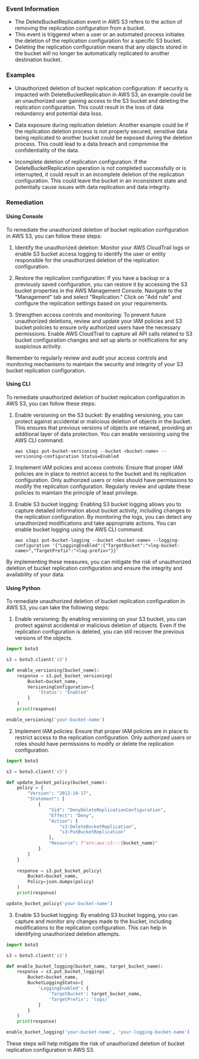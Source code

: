 
### Event Information

- The DeleteBucketReplication event in AWS S3 refers to the action of removing the replication configuration from a bucket.
- This event is triggered when a user or an automated process initiates the deletion of the replication configuration for a specific S3 bucket.
- Deleting the replication configuration means that any objects stored in the bucket will no longer be automatically replicated to another destination bucket.


### Examples

- Unauthorized deletion of bucket replication configuration: If security is impacted with DeleteBucketReplication in AWS S3, an example could be an unauthorized user gaining access to the S3 bucket and deleting the replication configuration. This could result in the loss of data redundancy and potential data loss.

- Data exposure during replication deletion: Another example could be if the replication deletion process is not properly secured, sensitive data being replicated to another bucket could be exposed during the deletion process. This could lead to a data breach and compromise the confidentiality of the data.

- Incomplete deletion of replication configuration: If the DeleteBucketReplication operation is not completed successfully or is interrupted, it could result in an incomplete deletion of the replication configuration. This could leave the bucket in an inconsistent state and potentially cause issues with data replication and data integrity.

### Remediation

#### Using Console

To remediate the unauthorized deletion of bucket replication configuration in AWS S3, you can follow these steps:

1. Identify the unauthorized deletion: Monitor your AWS CloudTrail logs or enable S3 bucket access logging to identify the user or entity responsible for the unauthorized deletion of the replication configuration.

2. Restore the replication configuration: If you have a backup or a previously saved configuration, you can restore it by accessing the S3 bucket properties in the AWS Management Console. Navigate to the "Management" tab and select "Replication." Click on "Add rule" and configure the replication settings based on your requirements.

3. Strengthen access controls and monitoring: To prevent future unauthorized deletions, review and update your IAM policies and S3 bucket policies to ensure only authorized users have the necessary permissions. Enable AWS CloudTrail to capture all API calls related to S3 bucket configuration changes and set up alerts or notifications for any suspicious activity.

Remember to regularly review and audit your access controls and monitoring mechanisms to maintain the security and integrity of your S3 bucket replication configuration.

#### Using CLI

To remediate unauthorized deletion of bucket replication configuration in AWS S3, you can follow these steps:

1. Enable versioning on the S3 bucket: By enabling versioning, you can protect against accidental or malicious deletion of objects in the bucket. This ensures that previous versions of objects are retained, providing an additional layer of data protection. You can enable versioning using the AWS CLI command:

   ```
   aws s3api put-bucket-versioning --bucket <bucket-name> --versioning-configuration Status=Enabled
   ```

2. Implement IAM policies and access controls: Ensure that proper IAM policies are in place to restrict access to the bucket and its replication configuration. Only authorized users or roles should have permissions to modify the replication configuration. Regularly review and update these policies to maintain the principle of least privilege.

3. Enable S3 bucket logging: Enabling S3 bucket logging allows you to capture detailed information about bucket activity, including changes to the replication configuration. By monitoring the logs, you can detect any unauthorized modifications and take appropriate actions. You can enable bucket logging using the AWS CLI command:

   ```
   aws s3api put-bucket-logging --bucket <bucket-name> --logging-configuration '{"LoggingEnabled":{"TargetBucket":"<log-bucket-name>","TargetPrefix":"<log-prefix>"}}'
   ```

By implementing these measures, you can mitigate the risk of unauthorized deletion of bucket replication configuration and ensure the integrity and availability of your data.

#### Using Python

To remediate unauthorized deletion of bucket replication configuration in AWS S3, you can take the following steps:

1. Enable versioning: By enabling versioning on your S3 bucket, you can protect against accidental or malicious deletion of objects. Even if the replication configuration is deleted, you can still recover the previous versions of the objects.

```python
import boto3

s3 = boto3.client('s3')

def enable_versioning(bucket_name):
    response = s3.put_bucket_versioning(
        Bucket=bucket_name,
        VersioningConfiguration={
            'Status': 'Enabled'
        }
    )
    print(response)

enable_versioning('your-bucket-name')
```

2. Implement IAM policies: Ensure that proper IAM policies are in place to restrict access to the replication configuration. Only authorized users or roles should have permissions to modify or delete the replication configuration.

```python
import boto3

s3 = boto3.client('s3')

def update_bucket_policy(bucket_name):
    policy = {
        "Version": "2012-10-17",
        "Statement": [
            {
                "Sid": "DenyDeleteReplicationConfiguration",
                "Effect": "Deny",
                "Action": [
                    "s3:DeleteBucketReplication",
                    "s3:PutBucketReplication"
                ],
                "Resource": f"arn:aws:s3:::{bucket_name}"
            }
        ]
    }
    
    response = s3.put_bucket_policy(
        Bucket=bucket_name,
        Policy=json.dumps(policy)
    )
    print(response)

update_bucket_policy('your-bucket-name')
```

3. Enable S3 bucket logging: By enabling S3 bucket logging, you can capture and monitor any changes made to the bucket, including modifications to the replication configuration. This can help in identifying unauthorized deletion attempts.

```python
import boto3

s3 = boto3.client('s3')

def enable_bucket_logging(bucket_name, target_bucket_name):
    response = s3.put_bucket_logging(
        Bucket=bucket_name,
        BucketLoggingStatus={
            'LoggingEnabled': {
                'TargetBucket': target_bucket_name,
                'TargetPrefix': 'logs/'
            }
        }
    )
    print(response)

enable_bucket_logging('your-bucket-name', 'your-logging-bucket-name')
```

These steps will help mitigate the risk of unauthorized deletion of bucket replication configuration in AWS S3.

